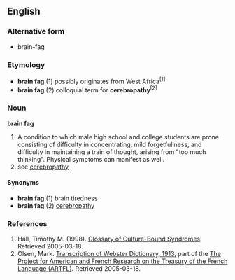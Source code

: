==English==
===Alternative form===
*brain-fag
===Etymology===
*'''brain fag''' (1) possibly originates from West Africa<sup>[1]</sup>
*'''brain fag''' (2) colloquial term for '''cerebropathy'''<sup>[2]</sup>
===Noun===
'''brain fag'''
# A condition to which male high school and college students are prone consisting of difficulty in concentrating, mild forgetfullness, and difficulty in maintaining a train of thought, arising from "too much thinking".  Physical symptoms can manifest as well.
# see [[cerebropathy]]
====Synonyms====
*'''brain fag''' (1) brain tiredness
*'''brain fag''' (2) [[cerebropathy]]

===References===
# Hall, Timothy M. (1998). [http://weber.ucsd.edu/~thall/cbs_glos.html Glossary of Culture-Bound Syndromes]. Retrieved 2005-03-18.
# Olsen, Mark.  [http://machaut.uchicago.edu/cgi-bin/WEBSTER.sh?WORD=Cerebropathy Transcription of Webster Dictionary, 1913], part of the [http://humanities.uchicago.edu/orgs/ARTFL/ The Project for American and French Research on the Treasury of the French Language (ARTFL)].  Retrieved 2005-03-18.

{{Wikipedia}}